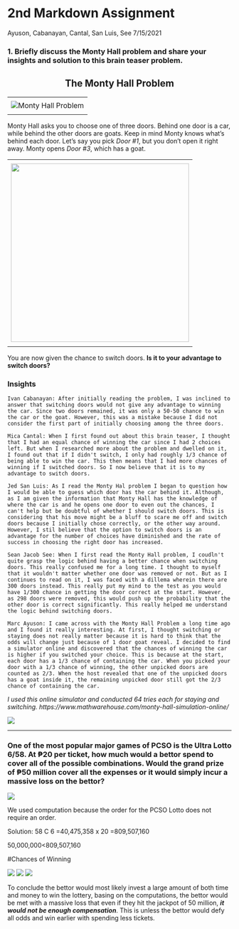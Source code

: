 2nd Markdown Assignment
================
Ayuson, Cabanayan, Cantal, San Luis, See
7/15/2021


### __1. Briefly discuss the Monty Hall problem and share your insights and solution to this brain teaser problem.__


<center>
<h2>
The Monty Hall Problem
</h2>
</center>
---
<center>
<img src="https://rss.onlinelibrary.wiley.com/cms/asset/8ebcd8a4-8ed5-4fc5-a1e5-1267cf97dcf3/sign696-gra-0001-m.jpg" alt="Monty Hall Problem"/>
</center>
---

Monty Hall asks you to choose one of three doors. Behind one door is a car, while behind the other doors are goats. Keep in mind Monty knows what's behind each door. Let's say you pick _Door #1_, but you don't open it right away. Monty opens _Door #3_, which has a goat.

---
<center>
<img src="https://upload.wikimedia.org/wikipedia/commons/thumb/3/3f/Monty_open_door.svg/1200px-Monty_open_door.svg.png" width="400" class="center"/>
</center>
---
You are now given the chance to switch doors. **Is it to your advantage to switch doors?**

### __Insights__
```
Ivan Cabanayan: After initially reading the problem, I was inclined to answer that switching doors would not give any advantage to winning the car. Since two doors remained, it was only a 50-50 chance to win the car or the goat. However, this was a mistake because I did not consider the first part of initially choosing among the three doors.
```

```
Mica Cantal: When I first found out about this brain teaser, I thought that I had an equal chance of winning the car since I had 2 choices left. But when I researched more about the problem and dwelled on it, I found out that if I didn't switch, I only had roughly 1/3 chance of being able to win the car. This then means that I had more chances of winning if I switched doors. So I now believe that it is to my advantage to switch doors.
```
```
Jed San Luis: As I read the Monty Hal problem I began to question how I would be able to guess which door has the car behind it. Although, as I am given the information that Monty Hall has the knowledge of where the car is and he opens one door to even out the chances, I can't help but be doubtful of whether I should switch doors. This is considering that his move might be a bluff to scare me off and switch doors because I initially chose correctly, or the other way around. However, I stil believe that the option to switch doors is an advantage for the number of choices have diminished and the rate of success in choosing the right door has increased.
```

```
Sean Jacob See: When I first read the Monty Hall problem, I coudln't quite grasp the logic behind having a better chance when switching doors. This really confused me for a long time. I thought to myself that it wouldn't matter whether one door was removed or not. But as I continues to read on it, I was faced with a dillema wherein there are 300 doors instead. This really put my mind to the test as you would have 1/300 chance in getting the door correct at the start. However, as 298 doors were removed, this would push up the probability that the other door is correct significantly. This really helped me understand the logic behind switching doors.
```

```
Marc Ayuson: I came across with the Monty Hall Problem a long time ago and I found it really interesting. At first, I thought switching or staying does not really matter because it is hard to think that the odds will change just because of 1 door goat reveal. I decided to find a simulator online and discovered that the chances of winning the car is higher if you switched your choice. This is because at the start, each door has a 1/3 chance of containing the car. When you picked your door with a 1/3 chance of winning, the other unpicked doors are counted as 2/3. When the host revealed that one of the unpicked doors has a goat inside it, the remaining unpicked door still got the 2/3 chance of containing the car.
```
*I used this online simulator and conducted 64 tries each for staying and switching. https://www.mathwarehouse.com/monty-hall-simulation-online/ *

![](https://scontent.fcrk3-1.fna.fbcdn.net/v/t1.15752-9/217397061_229157429060316_492602764538628609_n.png?_nc_cat=100&ccb=1-3&_nc_sid=ae9488&_nc_eui2=AeH39k2i89OEXFm3hD7hqQF3BwTq5jp9GuMHBOrmOn0a45jtEBZpRQ5fU1I6M6MlAoeZ_5-ReHjbtj4_oolnGt-b&_nc_ohc=AWnkVj_8pxEAX_MES1Q&_nc_ht=scontent.fcrk3-1.fna&oh=0b00895abc5449ffcc9fc5ddf7021215&oe=60F5A1AF)


***

### __One of the most popular major games of PCSO is the Ultra Lotto 6/58. At ₱20 per ticket, how much would a bettor spend to cover all of the possible combinations. Would the grand prize of ₱50 million cover all the expenses or it would simply incur a massive loss on the bettor?__


![](https://www.panaynews.net/wp-content/uploads/2018/09/LOTTO-BALLS.jpg)



We used computation because the order for the PCSO Lotto does not require an order.


Solution: 58 C 6
=40,475,358 x 20 
=809,507,160 

50,000,000<809,507,160

#Chances of Winning

![](https://vectr.com/tmp/b2DMkLA6CD/b18jQKQebD.svg?width=700&height=100&select=b18jQKQebDpage0&fbclid=IwAR01SEsa7UwNQFXlwH5_usKl2P_LV_eqMIqLmFfpL5-5zN26zp02e-qySyc)
![](https://vectr.com/tmp/a6H2WZrPgt/ckKmnO51.svg?width=640&height=100&select=ckKmnO51page0&fbclid=IwAR2O0W7Cb9duy7n9dWiQQLuRR1zTnR9PiMD2v5HPGQXi8a5IRf6-NL4WP6U)
![](https://vectr.com/tmp/br32hr0Fo/e146WMgpHK.svg?width=240&height=100&select=e146WMgpHKpage0&fbclid=IwAR0i1X7AmCPTd_9vtwV1xnBqQRAAJzJKt0plVf3DV5yFv9xnhkD65nPmXac)

To conclude the bettor would most likely invest a large amount of both time and money to win the lottery, basing on the computations, the bettor would be met with a massive loss that even if they hit the jackpot of 50 million, ***it would not be enough compensation***. This is unless the bettor would defy all odds and win earlier with spending less tickets.
